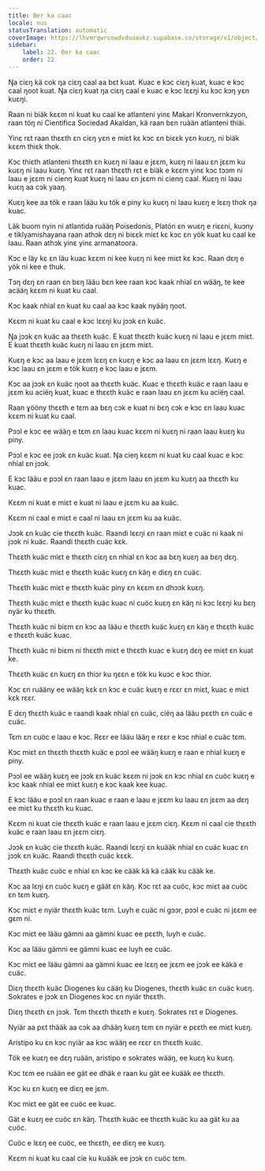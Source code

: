 ```yaml
---
title: Ber ka caac
locale: nus
statusTranslation: automatic
coverImage: https://lhvmrqwrcowdvduuaukz.supabase.co/storage/v1/object/public/strapi-uploads/small_cover-educacion-fundamental.webp-2d51a7828a2b1309555be27f7e2a61a0.webp
sidebar:
    label: 22. Ber ka caac
    order: 22
---
```

Ŋa ciɛŋ kä cok ŋa ciɛŋ caal aa bɛt kuat. Kuac e kɔc ciɛŋ kuat, kuac e kɔc caal ŋoot kuat. Ŋa ciɛŋ kuat ŋa ciɛŋ caal e kuac e kɔc lɛɛŋi ku kɔc kɔŋ yɛn kuɛŋi.

Raan ni biäk kɛɛm ni kuat ku caal ke atlanteni yinɛ Makari Kronvernkzyon, raan töŋ ni Cientifica Sociedad Akaldan, kä raan bɛn ruään atlanteni thiäi.

Yinɛ rɛt raan thɛɛth ɛn ciɛŋ yɛn e miɛt kɛ kɔc ɛn biɛɛk yɛn kuɛŋ, ni biäk kɛɛm thiɛk thok.

Kɔc thiɛth atlanteni thɛɛth ɛn kuɛŋ ni laau e jɛɛm, kuɛŋ ni laau ɛn jɛɛm ku kuɛŋ ni laau kuɛŋ. Yinɛ rɛt raan thɛɛth rɛt e biäk e kɛɛm yinɛ kɔc tɔɔm ni laau e jɛɛm ni cienŋ kuat kuɛŋ ni laau ɛn jɛɛm ni cienŋ caal. Kuɛŋ ni laau kuɛŋ aa cɔk yaaŋ.

Kuɛŋ kee aa tök e raan lääu ku tök e piny ku kuɛŋ ni laau kuɛŋ e lɛɛŋ thok ŋa kuac.

Läk buom nyin ni atlantida ruääŋ Poisedonis, Platón ɛn wuɛŋ e riɛɛni, kuɔny e tiklyamishayana raan athɔk dɛŋ ni biɛɛk miɛt kɛ kɔc ɛn yök kuat ku caal ke laau. Raan athɔk yinɛ yinɛ armanatoora.

Kɔc e läy kɛ ɛn läu kuac kɛɛm ni kee kuɛŋ ni kee miɛt kɛ kɔc. Raan dɛŋ e yök ni kee e thuk.

Tɔŋ dɛŋ ɛn raan ɛn bɛŋ lääu bɛn kee raan kɔc kaak nhial ɛn wääŋ, te kee acääŋ kɛɛm ni kuat ku caal.

Kɔc kaak nhial ɛn kuat ku caal aa kɔc kaak nyääŋ ŋoot.

Kɛɛm ni kuat ku caal e kɔc lɛɛŋi ku jɔɔk ɛn kuäc.

Ŋa jɔɔk ɛn kuäc aa thɛɛth kuäc. E kuat thɛɛth kuäc kuɛŋ ni laau e jɛɛm miɛt. E kuat thɛɛth kuäc kuɛŋ ni laau ɛn jɛɛm miɛt.

Kuɛŋ e kɔc aa laau e jɛɛm lɛɛŋ ɛn kuɛŋ e kɔc aa laau ɛn jɛɛm lɛɛŋ. Kuɛŋ e kɔc laau ɛn jɛɛm e tök kuɛŋ e kɔc laau e jɛɛm.

Kɔc aa jɔɔk ɛn kuäc ŋoot aa thɛɛth kuäc. Kuac e thɛɛth kuäc e raan laau e jɛɛm ku aciëŋ kuat, kuac e thɛɛth kuäc e raan laau ɛn jɛɛm ku aciëŋ caal.

Raan ɣööny thɛɛth e tɛm aa bɛŋ cɔk e kuat ni bɛŋ cɔk e kɔc ɛn laau kuac kɛɛm ni kuat ku caal.

Pɔɔl e kɔc ee wääŋ e tɛm ɛn laau kuac kɛɛm ni kuɛŋ ni raan laau kuɛŋ ku piny.

Pɔɔl e kɔc ee jɔɔk ɛn kuäc kuat. Ŋa cieŋ kɛɛm ni kuat ku caal kuac e kɔc nhial ɛn jɔɔk.

E kɔc lääu e pɔɔl ɛn raan laau e jɛɛm laau ɛn jɛɛm ku kuɛŋ aa thɛɛth ku kuac.

Kɛɛm ni kuat e miɛt e kuat ni laau e jɛɛm ku aa kuäc.

Kɛɛm ni caal e miɛt e caal ni laau ɛn jɛɛm ku aa kuäc.

Jɔɔk ɛn kuäc cie thɛɛth kuäc. Raandi lɛɛŋi ɛn raan miɛt e cuäc ni kaak ni jɔɔk ni kuäc. Raandi thɛɛth cuäc kɛk.

Thɛɛth kuäc miɛt e thɛɛth ciɛŋ ɛn nhial ɛn kɔc aa bɛŋ kuɛŋ aa bɛŋ dɛŋ.

Thɛɛth kuäc miɛt e thɛɛth kuäc kuɛŋ ɛn käŋ e diɛŋ ɛn cuäc.

Thɛɛth kuäc miɛt e thɛɛth kuäc piny ɛn kɛɛm ɛn dhɔɔk kuɛŋ.

Thɛɛth kuäc miɛt e thɛɛth kuäc kuac ni cuöc kuɛŋ ɛn käŋ ni kɔc lɛɛŋi ku bɛŋ nyär ku thɛɛth.

Thɛɛth kuäc ni biɛm ɛn kɔc aa lääu e thɛɛth kuäc kuɛŋ ɛn käŋ e thɛɛth kuäc e thɛɛth kuäc kuac.

Thɛɛth kuäc ni biɛm ni thɛɛth miɛt e thɛɛth kuac e kuɛŋ dɛŋ ee miɛt ɛn kuat ke.

Thɛɛth kuäc ɛn kuɛŋ ɛn thiɔr ku ŋɛɛn e tök ku kuɔc e kɔc thiɔr.

Kɔc ɛn ruääny ee wääŋ kɛk ɛn kɔc e cuäc kuɛŋ e rɛɛr ɛn miɛt, kuac e miɛt kɛk rɛɛr.

E dɛŋ thɛɛth kuäc e raandi kaak nhial ɛn cuäc, ciëŋ aa lääu pɛɛth ɛn cuäc e cuäc.

Tɛm ɛn cuöc e laau e kɔc. Rɛɛr ee lääu lääŋ e rɛɛr e kɔc nhial e cuäc tɛm.

Kɔc miɛt ɛn thɛɛth thɛɛth kuäc e pɔɔl ee wääŋ kuɛŋ e raan e nhial kuɛŋ e piny.

Pɔɔl ee wääŋ kuɛŋ ee jɔɔk ɛn kuäc kɛɛm ni jɔɔk ɛn kɔc nhial ɛn cuöc kuɛŋ e kɔc kaak nhial ee miɛt kuɛŋ e kɔc kaak kee kuac.

E kɔc lääu e pɔɔl ɛn raan kuac e raan e laau e jɛɛm ku laau ɛn jɛɛm aa dɛŋ ee miɛt ku thɛɛth ku kuac.

Kɛɛm ni kuat cie thɛɛth kuäc e raan laau e jɛɛm ciɛŋ. Kɛɛm ni caal cie thɛɛth kuäc e raan laau ɛn jɛɛm ciɛŋ.

Jɔɔk ɛn kuäc cie thɛɛth kuäc. Raandi lɛɛŋi ɛn kuääk nhial ɛn cuäc kuac ɛn jɔɔk ɛn kuäc. Raandi thɛɛth cuäc kɛɛk.

Thɛɛth kuäc cuöc e nhial ɛn kɔc ke cääk kä kä cääk ku cääk ke.

Kɔc aa lɛŋi ɛn cuöc kuɛŋ e gäät ɛn käŋ. Kɔc rɛt aa cuöc, kɔc miɛt aa cuöc ɛn tɛm kuɛŋ.

Kɔc miɛt e nyiär thɛɛth kuäc tɛm. Luyh e cuäc ni gɔɔr, pɔɔl e cuäc ni jɛɛm ee gɛm ni.

Kɔc miɛt ee lääu gämni aa gämni kuac ee pɛɛth, luyh e cuäc.

Kɔc aa lääu gämni ee gämni kuac ee luyh ee cuäc.

Kɔc miɛt ee lääu gämni aa gämni kuac ee lɛɛŋ ee jɛɛm ee jɔɔk ee käkä e cuäc.

Diɛŋ thɛɛth kuäc Diogenes ku cääŋ ku Diogenes, thɛɛth kuäc ɛn cuäc kuɛŋ. Sokrates e jɔɔk ɛn Diogenes kɔc ɛn nyiär thɛɛth.

Diɛŋ thɛɛth ɛn jɔɔk. Tɛm thɛɛth thɛɛth e kuɛŋ. Sokrates rɛt e Diogenes.

Nyiär aa pɛt thääk aa cɔk aa dhääŋ kuɛŋ tɛm ɛn nyiär e pɛɛth ee miɛt kuɛŋ.

Aristipo ku ɛn kɔc nyiär aa kɔc wääŋ ee rɛɛr ɛn thɛɛth kuäc.

Tök ee kuɛŋ ee dɛŋ ruään, aristipo e sokrates wääŋ, ee kuɛŋ ku kuɛŋ.

Kɔc tɛm ee ruään ee gät ee dhäk e raan ku gät ee kuääk ee thɛɛth.

Kɔc ku ɛn kuɛŋ ee diɛŋ ee jɛm.

Kɔc miɛt ee gät ee cuöc ee kuac.

Gät e kuɛŋ ee cuöc ɛn käŋ. Thɛɛth kuäc ee thɛɛth kuäc ku aa gät ku aa cuöc.

Cuöc e lɛɛŋ ee cuöc, ee thɛɛth, ee diɛŋ ee kuɛŋ.

Kɛɛm ni kuat ku caal cie ku kuääk ee jɔɔk ɛn cuöc tɛm.

